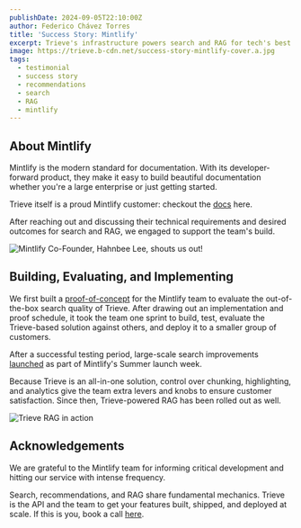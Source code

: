 ```yaml
---
publishDate: 2024-09-05T22:10:00Z
author: Federico Chávez Torres
title: 'Success Story: Mintlify'
excerpt: Trieve's infrastructure powers search and RAG for tech's best documentation platform
image: https://trieve.b-cdn.net/success-story-mintlify-cover.a.jpg
tags:
  - testimonial
  - success story
  - recommendations
  - search
  - RAG
  - mintlify
---
```


## About Mintlify

Mintlify is the modern standard for documentation. With its developer-forward product, they make it easy to build beautiful documentation whether you're a large enterprise or just getting started.

Trieve itself is a proud Mintlify customer: checkout the [docs](https://docs.trieve.ai) here.

After reaching out and discussing their technical requirements and desired outcomes for search and RAG, we engaged to support the team's build. 

![Mintlify Co-Founder, Hahnbee Lee, shouts us out!](https://trieve.b-cdn.net/hahnbee-shoutout.png)

## Building, Evaluating, and Implementing

We first built a [proof-of-concept](https://mintlify.trieve.ai) for the Mintlify team to evaluate the out-of-the-box search quality of Trieve. After drawing out an implementation and proof schedule, it took the team one sprint to build, test, evaluate the Trieve-based solution against others, and deploy it to a smaller group of customers.

After a successful testing period, large-scale search improvements [launched](https://mintlify.com/blog/launch-week-3-day-2) as part of Mintlify's Summer launch week.

Because Trieve is an all-in-one solution, control over chunking, highlighting, and analytics give the team extra levers and knobs to ensure customer satisfaction. Since then, Trieve-powered RAG has been rolled out as well.

![Trieve RAG in action](https://trieve.b-cdn.net/success-story-mintlify-suggested-quere-480.gif)

## Acknowledgements
We are grateful to the Mintlify team for informing critical development and hitting our service with intense frequency.

Search, recommendations, and RAG share fundamental mechanics. Trieve is the API and the team to get your features built, shipped, and deployed at scale. If this is you, book a call [here](https://cal.com/nick.k/meet).
